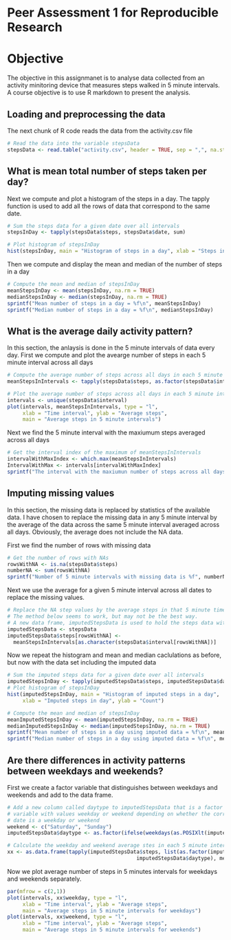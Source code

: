 Peer Assessment 1 for Reproducible Research
===================================================
# Objective
The objective in this assignmanet is to analyse data collected from an activity minitoring device that measures steps walked in 5 minute intervals. A course objective is to use R markdown to present the analysis.

## Loading and preprocessing the data
The next chunk of R code reads the data from the activity.csv file

```r
# Read the data into the variable stepsData
stepsData <- read.table("activity.csv", header = TRUE, sep = ",", na.strings = "NA")
```

## What is mean total number of steps taken per day?

Next we compute and plot a histogram of the steps in a day. The tapply function is used to add all the rows of data that correspond to the same date.

```r
# Sum the steps data for a given date over all intervals
stepsInDay <- tapply(stepsData$steps, stepsData$date, sum)

# Plot histogram of stepsInDay
hist(stepsInDay, main = "Histogram of steps in a day", xlab = "Steps in day", ylab = "Count")
```

Then we compute and display the mean and median of the number of steps in a day

```r
# Compute the mean and median of stepsInDay
meanStepsInDay <- mean(stepsInDay, na.rm = TRUE)
medianStepsInDay <- median(stepsInDay, na.rm = TRUE)
sprintf("Mean number of steps in a day = %f\n", meanStepsInDay)
sprintf("Median number of steps in a day = %f\n", medianStepsInDay)
```

## What is the average daily activity pattern?

In this section, the anlaysis is done in the 5 minute intervals of data every day.
First we compute and plot the avearge number of steps in each 5 minute interval across all days

```r
# Compute the average number of steps across all days in each 5 minute interval
meanStepsInIntervals <- tapply(stepsData$steps, as.factor(stepsData$interval), mean, na.rm = TRUE)

# Plot the average number of steps across all days in each 5 minute interval
intervals <- unique(stepsData$interval)
plot(intervals, meanStepsInIntervals, type = "l",
     xlab = "Time interval", ylab = "Average steps",
     main = "Average steps in 5 minute intervals")
```

Next we find the 5 minute interval with the maxiumum steps averaged across all days

```r
# Get the interval index of the maximum of meanStepsInIntervals
intervalWithMaxIndex <- which.max(meanStepsInIntervals)
IntervalWithMax <- intervals[intervalWithMaxIndex]
sprintf("The interval with the maxiumun number of steps across all days is %f", IntervalWithMax)
```

## Imputing missing values

In this section, the missing data is replaced by statistics of the available data. I have chosen to replace the missing data in any 5 minute interval by the average of the data across the same 5 minute interval averaged across all days. Obviously, the average does not include the NA data.

First we find the number of rows with missing data

```r
# Get the number of rows with NAs
rowsWithNA <- is.na(stepsData$steps)
numberNA <- sum(rowsWithNA)
sprintf("Number of 5 minute intervals with missing data is %f", numberNA)
```

Next we use the average for a given 5 minute interval across all dates to replace the missing values.

```r
# Replace the NA step values by the average steps in that 5 minute time interval
# The method below seems to work, but may not be the best way.
# A new data frame, imputedStepsData is used to hold the steps data with the imputed values
imputedStepsData <- stepsData
imputedStepsData$steps[rowsWithNA] <- 
  meanStepsInIntervals[as.character(stepsData$interval[rowsWithNA])]
```

Now we repeat the histogram and mean and median caclulations as before, but now with the data set including the imputed data

```r
# Sum the imputed steps data for a given date over all intervals
imputedStepsInDay <- tapply(imputedStepsData$steps, imputedStepsData$date, sum)
# Plot histogram of stepsInDay
hist(imputedStepsInDay, main = "Histogram of imputed steps in a day",
     xlab = "Imputed steps in day", ylab = "Count")

# Compute the mean and median of stepsInDay
meanImputedStepsInDay <- mean(imputedStepsInDay, na.rm = TRUE)
medianImputedStepsInDay <- median(imputedStepsInDay, na.rm = TRUE)
sprintf("Mean number of steps in a day using imputed data = %f\n", meanImputedStepsInDay)
sprintf("Median number of steps in a day using imputed data = %f\n", medianImputedStepsInDay)
```

## Are there differences in activity patterns between weekdays and weekends?

First we create a factor variable that distinguishes between weekdays and weekends and add to the data frame.

```r
# Add a new column called daytype to imputedStepsData that is a factor
# variable with values weekday or weekend depending on whether the corresponding
# date is a weekday or weekend
weekend <- c("Saturday", "Sunday")
imputedStepsData$daytype <- as.factor(ifelse(weekdays(as.POSIXlt(imputedStepsData$date)) %in% weekend, "weekend", "weekday"))

# Calculate the weekday and weekend average stes in each 5 minute interval
xx <- as.data.frame(tapply(imputedStepsData$steps, list(as.factor(imputedStepsData$interval),
                                          imputedStepsData$daytype), mean))
```

Now we plot average number of steps in 5 minutes intervals for weekdays and weekends separately.

```r
par(mfrow = c(2,1))
plot(intervals, xx$weekday, type = "l",
     xlab = "Time interval", ylab = "Average steps",
     main = "Average steps in 5 minute intervals for weekdays")
plot(intervals, xx$weekend, type = "l",
     xlab = "Time interval", ylab = "Average steps",
     main = "Average steps in 5 minute intervals for weekends")
```
